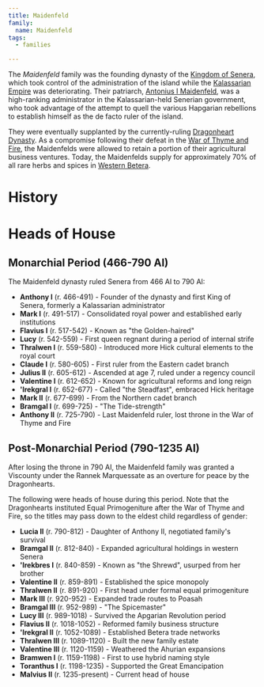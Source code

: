 ```yaml
---
title: Maidenfeld
family:
  name: Maidenfeld
tags:
  - families

---
```


<Stub />

The *Maidenfeld* family was the founding dynasty of the
[Kingdom of Senera](/locations/senera/), which took control of the
administration of the island while the
[Kalassarian Empire](/organizations/kalassarian-empire/) was deteriorating. Their
patriarch,
[Antonius I Maidenfeld](/characters/antonius-i-maidenfeld),
was a high-ranking administrator in the Kalassarian-held Senerian government,
who took advantage of the attempt to quell the various Hapgarian rebellions to
establish himself as the de facto ruler of the island.

They were eventually supplanted by the currently-ruling
[Dragonheart Dynasty](/families/dragonheart). As a compromise following their defeat
in the [War of Thyme and Fire](/events/war-of-thyme-and-fire/), the
Maidenfelds were allowed to retain a portion of their agricultural business
ventures. Today, the Maidenfelds supply for approximately 70% of all rare herbs
and spices in [Western Betera](/locations/betera/).

# History

# Heads of House

## Monarchial Period (466-790 AI)

The Maidenfeld dynasty ruled Senera from 466 AI to 790 AI:

* **Anthony I** (r. 466-491) - Founder of the dynasty and first King of Senera,
  formerly a Kalassarian administrator
* **Mark I** (r. 491-517) - Consolidated royal power and established early
  institutions
* **Flavius I** (r. 517-542) - Known as "the Golden-haired"
* **Lucy** (r. 542-559) - First queen regnant during a period of internal strife
* **Thralwen I** (r. 559-580) - Introduced more Hick cultural elements to the
  royal court
* **Claude I** (r. 580-605) - First ruler from the Eastern cadet branch
* **Julius II** (r. 605-612) - Ascended at age 7, ruled under a regency council
* **Valentine I** (r. 612-652) - Known for agricultural reforms and long reign
* **'Irekgral I** (r. 652-677) - Called "the Steadfast", embraced Hick heritage
* **Mark II** (r. 677-699) - From the Northern cadet branch
* **Bramgal I** (r. 699-725) - "The Tide-strength"
* **Anthony II** (r. 725-790) - Last Maidenfeld ruler, lost throne in the War of
  Thyme and Fire

## Post-Monarchial Period (790-1235 AI)

After losing the throne in 790 AI, the Maidenfeld family was granted a Viscounty
under the Rannek Marquessate as an overture for peace by the Dragonhearts.

The following were heads of house during this period. Note that the Dragonhearts
instituted Equal Primogeniture after the War of Thyme and Fire, so the titles
may pass down to the eldest child regardless of gender:

* **Lucia II** (r. 790-812) - Daughter of Anthony II, negotiated family's
  survival
* **Bramgal II** (r. 812-840) - Expanded agricultural holdings in western Senera
* **'Irekbres I** (r. 840-859) - Known as "the Shrewd", usurped from her brother
* **Valentine II** (r. 859-891) - Established the spice monopoly
* **Thralwen II** (r. 891-920) - First head under formal equal primogeniture
* **Mark III** (r. 920-952) - Expanded trade routes to Poasah
* **Bramgal III** (r. 952-989) - "The Spicemaster"
* **Lucy III** (r. 989-1018) - Survived the Apgarian Revolution period
* **Flavius II** (r. 1018-1052) - Reformed family business structure
* **'Irekgral II** (r. 1052-1089) - Established Betera trade networks
* **Thralwen III** (r. 1089-1120) - Built the new family estate
* **Valentine III** (r. 1120-1159) - Weathered the Ahurian expansions
* **Bramwen I** (r. 1159-1198) - First to use hybrid naming style
* **Toranthus I** (r. 1198-1235) - Supported the Great Emancipation
* **Malvius II** (r. 1235-present) - Current head of house
